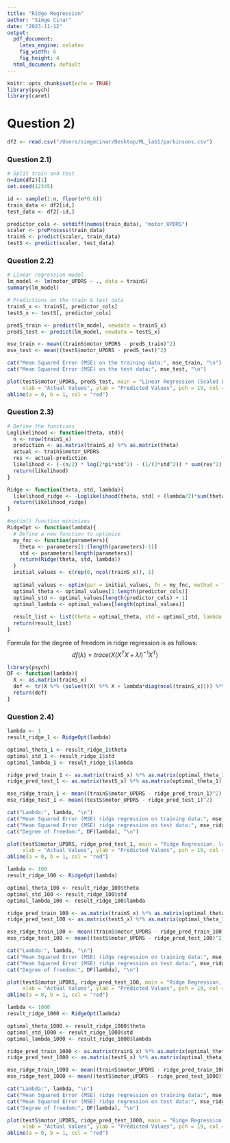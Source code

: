 ```yaml
---
title: "Ridge Regression"
author: "Simge Cinar"
date: "2023-11-12"
output:
  pdf_document: 
    latex_engine: xelatex
    fig_width: 6
    fig_height: 4
  html_document: default
---
```


```r
knitr::opts_chunk$set(echo = TRUE)
library(psych) 
library(caret)
```

# Question 2)
```r
df2 <- read.csv("/Users/simgecinar/Desktop/ML_lab1/parkinsons.csv")
```

### Question 2.1)
```r
# Split train and test
n=dim(df2)[1]
set.seed(12345)

id <- sample(1:n, floor(n*0.6))
train_data <- df2[id,]
test_data <- df2[-id,]

predictor_cols <- setdiff(names(train_data), "motor_UPDRS")
scaler <- preProcess(train_data)
trainS <- predict(scaler, train_data)
testS <- predict(scaler, test_data)
```

### Question 2.2)
```r
# Linear regression model
lm_model <- lm(motor_UPDRS ~ ., data = trainS)
summary(lm_model)
```

```r
# Predictions on the train & test data
trainS_x <- trainS[, predictor_cols]
testS_x <- testS[, predictor_cols]

predS_train <- predict(lm_model, newdata = trainS_x)
predS_test <- predict(lm_model, newdata = testS_x)

mse_train <- mean((trainS$motor_UPDRS - predS_train)^2)
mse_test <- mean((testS$motor_UPDRS - predS_test)^2)

cat("Mean Squared Error (MSE) on the training data:", mse_train, "\n")
cat("Mean Squared Error (MSE) on the test data:", mse_test, "\n")
```

```r
plot(testS$motor_UPDRS, predS_test, main = "Linear Regression (Scaled Data)", 
     xlab = "Actual Values", ylab = "Predicted Values", pch = 19, col = "blue")
abline(a = 0, b = 1, col = "red")
```

### Question 2.3)
```r
# Define the functions
Loglikelihood <- function(theta, std){
  n <- nrow(trainS_x)
  prediction <- as.matrix(trainS_x) %*% as.matrix(theta)
  actual <- trainS$motor_UPDRS
  res <- actual-prediction
  likelihood <- (-(n/2) * log(2*pi*std^2) - (1/(2*std^2)) * sum(res^2))
  return(likelihood)
}

Ridge <- function(theta, std, lambda){
  likelihood_ridge <- -Loglikelihood(theta, std) + (lambda/2)*sum(theta^2)
  return(likelihood_ridge)
}

#optim() function minimizes
RidgeOpt <- function(lambda){
  # Define a new function to optimize
  my_fnc <- function(parameters){
    theta <- parameters[1:(length(parameters)-1)]
    std <- parameters[length(parameters)]
    return(Ridge(theta, std, lambda))
  }
  initial_values <- c(rep(0, ncol(trainS_x)), 1)
  
  optimal_values <- optim(par = initial_values, fn = my_fnc, method = "BFGS")$par
  optimal_theta <- optimal_values[1:length(predictor_cols)]
  optimal_std <- optimal_values[length(predictor_cols) + 1]
  optimal_lambda <- optimal_values[length(optimal_values)]
  
  result_list <- list(theta = optimal_theta, std = optimal_std, lambda = optimal_lambda)
  return(result_list)
}
```

Formula for the degree of freedom in ridge regression is as follows:
$$
df(\lambda) = trace(X(X^TX +\lambda I)^{-1}X^T)
$$
```r
library(psych) 
DF <- function(lambda){
  X <- as.matrix(trainS_x)
  dof <- tr(X %*% (solve(t(X) %*% X + lambda*diag(ncol(trainS_x)))) %*% t(X))
  return(dof)
}
```

### Question 2.4)
```r
lambda <- 1
result_ridge_1 <- RidgeOpt(lambda)

optimal_theta_1 <- result_ridge_1$theta
optimal_std_1 <- result_ridge_1$std
optimal_lambda_1 <- result_ridge_1$lambda

ridge_pred_train_1 <- as.matrix(trainS_x) %*% as.matrix(optimal_theta_1)
ridge_pred_test_1 <- as.matrix(testS_x) %*% as.matrix(optimal_theta_1)

mse_ridge_train_1 <- mean((trainS$motor_UPDRS - ridge_pred_train_1)^2)
mse_ridge_test_1 <- mean((testS$motor_UPDRS - ridge_pred_test_1)^2)

cat("Lambda:", lambda, "\n")
cat("Mean Squared Error (MSE) ridge regression on training data:", mse_ridge_train_1, "\n")
cat("Mean Squared Error (MSE) ridge regression on test data:", mse_ridge_test_1, "\n")
cat("Degree of freedom:", DF(lambda), "\n")
```
```r
plot(testS$motor_UPDRS, ridge_pred_test_1, main = "Ridge Regression, lambda = 1", 
     xlab = "Actual Values", ylab = "Predicted Values", pch = 19, col = "blue")
abline(a = 0, b = 1, col = "red")
```

```r
lambda <- 100
result_ridge_100 <- RidgeOpt(lambda)

optimal_theta_100 <- result_ridge_100$theta
optimal_std_100 <- result_ridge_100$std
optimal_lambda_100 <- result_ridge_100$lambda

ridge_pred_train_100 <- as.matrix(trainS_x) %*% as.matrix(optimal_theta_100)
ridge_pred_test_100 <- as.matrix(testS_x) %*% as.matrix(optimal_theta_100)

mse_ridge_train_100 <- mean((trainS$motor_UPDRS - ridge_pred_train_100)^2)
mse_ridge_test_100 <- mean((testS$motor_UPDRS - ridge_pred_test_100)^2)

cat("Lambda:", lambda, "\n")
cat("Mean Squared Error (MSE) ridge regression on training data:", mse_ridge_train_100, "\n")
cat("Mean Squared Error (MSE) ridge regression on test data:", mse_ridge_test_100, "\n")
cat("Degree of freedom:", DF(lambda), "\n")
```
```r
plot(testS$motor_UPDRS, ridge_pred_test_100, main = "Ridge Regression, lambda = 100", 
     xlab = "Actual Values", ylab = "Predicted Values", pch = 19, col = "blue")
abline(a = 0, b = 1, col = "red")
```

```r
lambda <- 1000
result_ridge_1000 <- RidgeOpt(lambda)

optimal_theta_1000 <- result_ridge_1000$theta
optimal_std_1000 <- result_ridge_1000$std
optimal_lambda_1000 <- result_ridge_1000$lambda

ridge_pred_train_1000 <- as.matrix(trainS_x) %*% as.matrix(optimal_theta_1000)
ridge_pred_test_1000 <- as.matrix(testS_x) %*% as.matrix(optimal_theta_1000)

mse_ridge_train_1000 <- mean((trainS$motor_UPDRS - ridge_pred_train_1000)^2)
mse_ridge_test_1000 <- mean((testS$motor_UPDRS - ridge_pred_test_1000)^2)

cat("Lambda:", lambda, "\n")
cat("Mean Squared Error (MSE) ridge regression on training data:", mse_ridge_train_1000, "\n")
cat("Mean Squared Error (MSE) ridge regression on test data:", mse_ridge_test_1000, "\n")
cat("Degree of freedom:", DF(lambda), "\n")
```
```r
plot(testS$motor_UPDRS, ridge_pred_test_1000, main = "Ridge Regression, lambda = 1000", 
     xlab = "Actual Values", ylab = "Predicted Values", pch = 19, col = "blue")
abline(a = 0, b = 1, col = "red")
```



